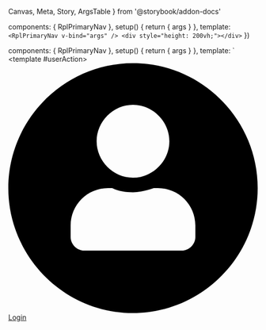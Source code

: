   Canvas,
  Meta,
  Story,
  ArgsTable
} from '@storybook/addon-docs'


  components: { RplPrimaryNav },
  setup() {
    return { args }
  },
  template: `
    <RplPrimaryNav v-bind="args" />
    <div style="height: 200vh;"></div>
  `
})

  components: { RplPrimaryNav },
  setup() {
    return { args }
  },
  template: `
  <RplPrimaryNav v-bind="args" >
    <template #userAction>
      <a
        class="
          rpl-type-label-small
          rpl-type-weight-bold
          rpl-u-focusable-block
        "
        href="/login"
        target="_blank"
      >
        <span class="rpl-u-margin-r-2"
        ><span class="rpl-icon rpl-icon--size-s rpl-icon--icon-user-circle-filled" style="transform: translateY(2px);"
        ><svg xmlns="http://www.w3.org/2000/svg" viewBox="0 0 24 24" xml:space="preserve"><path d="M12 0C5.4 0 0 5.4 0 12s5.4 12 12 12 12-5.4 12-12S18.6 0 12 0zm0 4c1.9 0 3.5 1.6 3.5 3.5S13.9 11 12 11 8.5 9.4 8.5 7.5 10.1 4 12 4zm6 12.7c0 .7-.6 1.3-1.3 1.3H7.3c-.7 0-1.3-.6-1.3-1.3v-1.1c0-2 1.6-3.6 3.6-3.6h.4c.6.3 1.3.4 2 .4s1.4-.2 2-.4h.4c2 0 3.6 1.6 3.6 3.6v1.1z"></path><path d="M0 0h24v24H0z" style="fill: none;"></path></svg></span
        ></span
        >&NoBreak;<span>Login</span>
      </a>
    </template>
  </RplPrimaryNav>
  <div style="height: 200vh;"></div>
  `
})

<Meta
  title='Core/Navigation/Primary nav'
  component={RplPrimaryNav}
/>

# Primary nav

<ArgsTable of={RplPrimaryNav} />

<Canvas>
  <Story
    name='Primary nav'
    play={a11yStoryCheck}
    parameters={{
      layout: 'fullscreen'
    }}
    args={{
      primaryLogo: {
        href: '#',
        src: '/img/primary-nav-logo-primary.svg',
        altText: 'Primary logo alt text'
      },
      items: RplPrimaryNavItems
    }}
  >
    {SingleTemplate.bind()}
  </Story>
</Canvas>

<Canvas>
  <Story
    name='Primary nav - With secondary logo'
    play={a11yStoryCheck}
    args={{
      primaryLogo: {
        href: '#',
        src: '/img/primary-nav-logo-primary.svg',
        altText: 'Primary logo alt text'
      },
      secondaryLogo: {
        href: '#',
        src: '/img/primary-nav-logo-secondary.svg',
        altText: 'Secondary logo alt text'
      },
      items: RplPrimaryNavItems
    }}
  >
    {SingleTemplate.bind()}
  </Story>
</Canvas>

<Canvas>
  <Story
    name='Primary nav - Custom user action'
    play={a11yStoryCheck}
    args={{
      primaryLogo: {
        href: '#',
        src: '/img/primary-nav-logo-primary.svg',
        altText: 'Primary logo alt text'
      },
      secondaryLogo: {
        href: '#',
        src: '/img/primary-nav-logo-secondary.svg',
        altText: 'Secondary logo alt text'
      },
      items: RplPrimaryNavItems
    }}
  >
    {CustomLoginButtonTemplate.bind()}
  </Story>
</Canvas>
